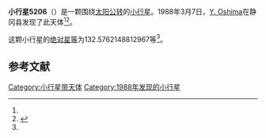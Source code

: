 {{Infobox planet
| bgcolour = #FFFFC0
| name = 5206 Kodomonomori
| symbol = 
| image = 
| caption = 
| discovery = yes
| discovery_ref = 
| discoverer = [[Y._Oshima|Y. Oshima]]
| discovery_site = [[静冈县|静冈县]] 
| discovered = 1988年3月7日
| designations = yes
| mp_name = 
| named_after = 
| alt_names = 1988 ED/ 1988 BA3 / 1988 CJ1
| mp_category = [[主带小行星|主带小行星]]
| orbit_ref = <ref name="a">[http://ssd.jpl.nasa.gov/sbdb.cgi?sstr=5206 5206 Kodomonomori] {{Wayback|url=http://ssd.jpl.nasa.gov/sbdb.cgi?sstr=5206 |date=20140828222943 }}，小行星數據庫瀏覽器（JPL Small-Body Database Browser）－[[美国国家航空航天局|美国国家航空航天局]]喷气推进实验室</ref>
| epoch = 2456400.5 (2013年4月18日更新)
| aphelion = {{convert|2.865985323761028|AU|km|3|abbr=on|lk=out}}
| perihelion = {{convert|2.341820206042161|AU|km|3|abbr=on}}
| semimajor = {{convert|2.603902764901594|AU|km|3|abbr=on}}
| eccentricity = 0.100649902
| period = 1534.742681 [[日|日]]<br />4.2[[儒略年|儒略年]]
| avg_speed = 
| inclination = 12.9585448242087
| asc_node = 337.9155514519332
| mean_anomaly = 
| arg_peri = 132.5762148812967
| satellites = 
| physical_characteristics = yes
| dimensions = 
| mass = 
| density = 
| surface_grav = 
| escape_velocity = 
| sidereal_day = 
| axial_tilt = 
| pole_ecliptic_lat = 
| pole_ecliptic_lon = 
| albedo = 
| temperatures= 
| temp_name1 = 
| mean_temp_1 = 
| max_temp_1 = 
| temp_name2 = 
| max_temp_2 = 
| spectral_type = 
| abs_magnitude = 132.5762148812967
}}

'''小行星5206'''（{{lang-en|5206 Kodomonomori}}）是一颗围绕[[太阳|太阳]][[公转|公转]]的[[小行星|小行星]]。1988年3月7日，[[Y._Oshima|Y. Oshima]]在静冈县发现了此天体<ref name="a" /><ref>{{cite news|title=小行星列表|url=http://cfa-www.harvard.edu/iau/lists/NumberedMPs.txt|accessdate=2013-07-08|newspaper=哈佛大学|archive-date=2008-05-17|archive-url=https://web.archive.org/web/20080517010638/http://cfa-www.harvard.edu/iau/lists/NumberedMPs.txt|dead-url=no}}</ref>。

这颗小行星的[[绝对星等|绝对星等]]为132.5762148812967等<ref name="a" />。

==参考文献==
{{reflist}}
{{Minor Planet Number|[[小行星5205|小行星5205]]|[[小行星5207|小行星5207]]}}

{{小天体}}

[[Category:小行星带天体|Category:小行星带天体]]
[[Category:1988年发现的小行星|Category:1988年发现的小行星]]

{{asteroid-stub}}